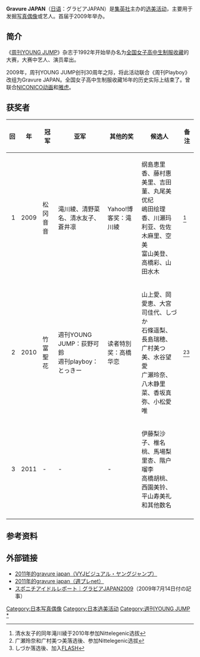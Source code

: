 '''Gravure JAPAN'''（[[日语|日语]]：グラビアJAPAN）是[[集英社|集英社]]主办的[[选美活动|选美活动]]，主要用于发掘[[写真偶像|写真偶像]]或艺人。首届于2009年举办。

== 简介 ==
《[[周刊YOUNG_JUMP|周刊YOUNG JUMP]]》杂志于1992年开始举办名为[[全国女子高中生制服收藏|全国女子高中生制服收藏]]的大赛，大赛中艺人、演员辈出。
:{{see also|全国女子高中生制服收藏#简介}}
2009年，周刊YOUNG JUMP创刊30周年之际，将此活动联合《周刊Playboy》改组为Gravure JAPAN。全国女子高中生制服收藏16年的历史实际上结束了。曾联合[[NICONICO动画|NICONICO动画]]和[[雅虎|雅虎]]。

== 获奖者 ==
{| class="wikitable" style="font-size:smaller"
!回!!年!!冠军!!亚军!!其他的奖!!候选人!!备注
|-
|align="right"|1||2009||松冈音音||滝川綾、清野菜名、清水友子、蒼井凛||Yahoo!博客奖：滝川綾 ||纲島恵里香、藤村惠美里、吉田菫、丸尾美优纪<br/>嶋田绘理香、川瀬玛利亚、佐佐木麻里、空美<br/>富山美登、高橋彩、山田水木||<ref>清水友子的同年滝川綾于2010年参加Nittelegenic选拔</ref>
|-
|align="right"|2||2010||竹富聖花|| 週刊YOUNG JUMP：荻野可鈴<br/>週刊playboy：とっきー||读者特別奖：高橋华恋 ||山上愛、岡愛恵、大宮司佳代、しづか<br/>石條遥梨、長島瑞穂、广村美つ美、水谷望愛<br/>广瀬玲奈、八木静里菜、香坂真弥、小松愛唯||<ref>广瀬玲奈和广村美つ美落选後、参加Nittelegenic选拔</ref><ref>しづか落选後、加入[[FLASH_(杂志)|FLASH]]</ref>
|-
|align="right"|3||2011|| - || - || - ||伊藤梨沙子、椎名桃、馬場梨里杏、階户瑠李<br/>高橋胡桃、西園美铃、平山寿美礼和其他数名||
|-

|}

== 参考资料 ==
{{Reflist}}

== 外部链接 ==
* [http://vyj.shueisha.co.jp/gravure_japan2010/1009start/index.html 2011年的gravure japan（VYJビジュアル・ヤングジャンプ）]{{Wayback|url=http://vyj.shueisha.co.jp/gravure_japan2010/1009start/index.html |date=20101114190453 }}
* [https://web.archive.org/web/20111025060033/http://shupure-net.shueisha.co.jp/gravure_japan_2011/index.html 2011年的gravure japan（週プレnet）]
* [https://web.archive.org/web/20090905065913/http://www.sponichi.co.jp/gravure/special/ir_2009/gravurejapan/index.html スポニチアイドルレポート｜グラビアJAPAN2009]（2009年7月14日付の記事）

{{全国女子高中生制服收藏}}

[[Category:日本写真偶像|Category:日本写真偶像]]
[[Category:日本选美活动|Category:日本选美活动]]
[[Category:週刊YOUNG_JUMP|Category:週刊YOUNG JUMP]]
[[Category:全国女子高中生制服收藏|*]]
